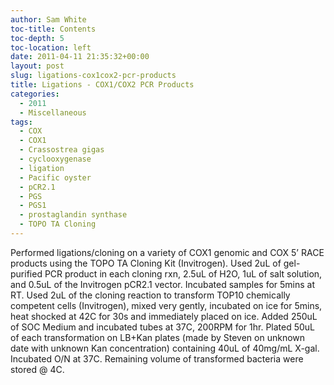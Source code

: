 ```yaml
---
author: Sam White
toc-title: Contents
toc-depth: 5
toc-location: left
date: 2011-04-11 21:35:32+00:00
layout: post
slug: ligations-cox1cox2-pcr-products
title: Ligations - COX1/COX2 PCR Products
categories:
  - 2011
  - Miscellaneous
tags:
  - COX
  - COX1
  - Crassostrea gigas
  - cyclooxygenase
  - ligation
  - Pacific oyster
  - pCR2.1
  - PGS
  - PGS1
  - prostaglandin synthase
  - TOPO TA Cloning
---
```


Performed ligations/cloning on a variety of COX1 genomic and COX 5' RACE products using the TOPO TA Cloning Kit (Invitrogen). Used 2uL of gel-purified PCR product in each cloning rxn, 2.5uL of H2O, 1uL of salt solution, and 0.5uL of the Invitrogen pCR2.1 vector. Incubated samples for 5mins at RT. Used 2uL of the cloning reaction to transform TOP10 chemically competent cells (Invitrogen), mixed very gently, incubated on ice for 5mins, heat shocked at 42C for 30s and immediately placed on ice. Added 250uL of SOC Medium and incubated tubes at 37C, 200RPM for 1hr. Plated 50uL of each transformation on LB+Kan plates (made by Steven on unknown date with unknown Kan concentration) containing 40uL of 40mg/mL X-gal. Incubated O/N at 37C. Remaining volume of transformed bacteria were stored @ 4C.

